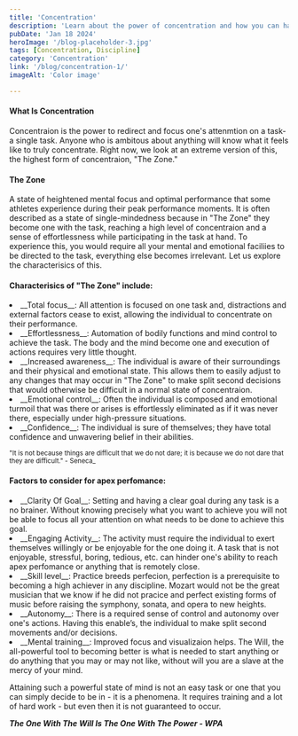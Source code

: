 ```yaml
---
title: 'Concentration'
description: 'Learn about the power of concentration and how you can harness it in all aspects of your life'
pubDate: 'Jan 18 2024'
heroImage: '/blog-placeholder-3.jpg'
tags: [Concentration, Discipline]
category: 'Concentration'
link: '/blog/concentration-1/'
imageAlt: 'Color image'

---
```


#### What Is Concentration
Concentraion is the power to redirect and focus one's attenmtion on a task- a single task.
Anyone who is ambitous about anything will know what it feels like to truly concentrate. Right now, we look at an extreme version of this, the highest form of concentraion, "The Zone."
#### The Zone
A state of heightened mental focus and optimal performance that some athletes experience during their peak performance moments. It is often described as a state of single-mindedness because in "The Zone" they become one with the task, reaching a high level of concentraion and a sense of effortlessness while participating in the task at hand. To experience this, you would require all your mental and emotional faciliies to be directed to the task,
everything else becomes irrelevant. Let us explore the characterisics of this.
#### Characterisics of "The Zone" include:
<li>__Total focus__: All attention is focused on one task and, distractions and external factors cease to exist, allowing the individual to concentrate on their performance.</li>
<li>__Effortlessness__: Automation of bodily functions and mind control to achieve the task. The body and the mind become one and execution of actions requires very little thought.</li>
<li>__Increased awareness__: The individual is aware of their surroundings and their physical and
emotional state. This allows them to easily adjust to any changes that may occur in "The Zone" to make split second decisions that would otherwise be difficult in a normal state of
concentraion.</li>
<li>__Emotional control__: Often the individual is composed and emotional turmoil that was there or arises is effortlessly eliminated as if it was never there, especially under high-pressure situations.</li>
<li>__Confidence__: The individual is sure of themselves; they have total confidence and unwavering belief in their abilities.</li>

<p><small>"It is not because things are difficult that we do not dare; it is because we do not dare that they are difficult." - Seneca_ </small></p>


#### Factors to consider for apex perfomance:
<li>__Clarity Of Goal__: Setting and having a clear goal during any task is a no brainer. Without knowing precisely what you want to achieve you will not be able to focus all your attention on what needs to be done to achieve this goal.</li>
<li>__Engaging Activity__: The activity must require the individual to exert themselves willingly or be enjoyable for the one doing it. A task that is not enjoyable, stressful, boring, tedious, etc. can hinder one's ability to reach apex perfomance or anything that is remotely close.</li>
<li>__Skill level__: Practice breeds perfecion, perfection is a prerequisite to becoming a high achiever in any discipline. Mozart would not be the great musician that we know if he did not pracice and perfect existing forms of music before raising the symphony, sonata, and opera to new heights.</li>
<li>__Autonomy__: There is a required sense of control and autonomy over one's actions. Having this enable’s, the individual to make split second movements and/or decisions.</li>
<li>__Mental training__: Improved focus and visualizaion helps. The Will, the all-powerful tool to becoming better is what is needed to start anything or do anything that you may or may not like, without will you are a slave at the mercy of your mind.</li>

Attaining such a powerful state of mind is not an easy task or one that you can simply decide to be in - it is a phenomena. It requires training and a lot of hard work - but even then it is not guaranteed to occur.

___The One With The Will Is The One With The Power - WPA___